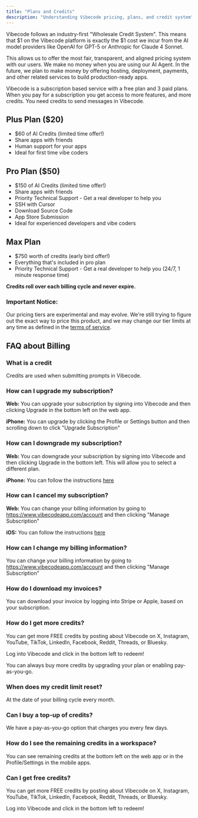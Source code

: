 ```yaml
---
title: "Plans and Credits"
description: "Understanding Vibecode pricing, plans, and credit system"
---
```


Vibecode follows an industry-first "Wholesale Credit System". This means that \$1 on the Vibecode platform is exactly the \$1 cost we incur from the AI model providers like OpenAI for GPT-5 or Anthropic for Claude 4 Sonnet.

This allows us to offer the most fair, transparent, and aligned pricing system with our users. We make no money when you are using our AI Agent. In the future, we plan to make money by offering hosting, deployment, payments, and other related services to build production-ready apps.

Vibecode is a subscription based service with a free plan and 3 paid plans. When you pay for a subscription you get access to more features, and more credits. You need credits to send messages in Vibecode.

## Plus Plan (\$20)

- \$60 of AI Credits (limited time offer!)
- Share apps with friends
- Human support for your apps
- Ideal for first time vibe coders

## Pro Plan (\$50)

- \$150 of AI Credits (limited time offer!)
- Share apps with friends
- Priority Technical Support - Get a real developer to help you
- SSH with Cursor
- Download Source Code
- App Store Submission
- Ideal for experienced developers and vibe coders

## Max Plan

- \$750 worth of credits (early bird offer!)
- Everything that's included in pro plan
- Priority Technical Support - Get a real developer to help you (24/7, 1 minute response time)

**Credits roll over each billing cycle and never expire.**

### Important Notice:

Our pricing tiers are experimental and may evolve. We're still trying to figure out the exact way to price this product, and we may change our tier limits at any time as defined in the [terms of service](https://www.vibecodeapp.com/terms).

## FAQ about Billing

### What is a credit

Credits are used when submitting prompts in Vibecode.

### How can I upgrade my subscription?

**Web:** You can upgrade your subscription by signing into Vibecode and then clicking Upgrade in the bottom left on the web app.

**iPhone:** You can upgrade by clicking the Profile or Settings button and then scrolling down to click "Upgrade Subscription"

### How can I downgrade my subscription?

**Web:** You can downgrade your subscription by signing into Vibecode and then clicking Upgrade in the bottom left. This will allow you to select a different plan.

**iPhone:** You can follow the instructions [here](https://support.apple.com/en-us/118448)

### How can I cancel my subscription?

**Web:** You can change your billing information by going to https://www.vibecodeapp.com/account and then clicking "Manage Subscription"

**iOS:** You can follow the instructions [here](https://support.apple.com/guide/iphone/view-or-cancel-subscriptions-iph4e3e7324f/ios)

### How can I change my billing information?

You can change your billing information by going to https://www.vibecodeapp.com/account and then clicking "Manage Subscription"

### How do I download my invoices?

You can download your invoice by logging into Stripe or Apple, based on your subscription.

### How do I get more credits?

You can get more FREE credits by posting about Vibecode on X, Instagram, YouTube, TikTok, LinkedIn, Facebook, Reddit, Threads, or Bluesky.

Log into Vibecode and click in the bottom left to redeem!

You can always buy more credits by upgrading your plan or enabling pay-as-you-go.

### When does my credit limit reset?

At the date of your billing cycle every month.

### Can I buy a top-up of credits?

We have a pay-as-you-go option that charges you every few days.

### How do I see the remaining credits in a workspace?

You can see remaining credits at the bottom left on the web app or in the Profile/Settings in the mobile apps.

### Can I get free credits?

You can get more FREE credits by posting about Vibecode on X, Instagram, YouTube, TikTok, LinkedIn, Facebook, Reddit, Threads, or Bluesky.

Log into Vibecode and click in the bottom left to redeem!